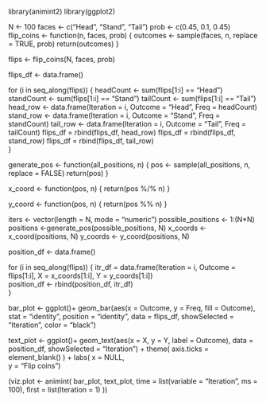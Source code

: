 library(animint2)
library(ggplot2)

N <- 100
faces <- c("Head", "Stand", "Tail")
prob <- c(0.45, 0.1, 0.45)
flip_coins <- function(n, faces, prob) {
  outcomes <- sample(faces, n, replace = TRUE, prob)
  return(outcomes)
}

flips <- flip_coins(N, faces, prob)

flips_df <- data.frame()

for (i in seq_along(flips)) {
    headCount <- sum(flips[1:i] == "Head")
    standCount <- sum(flips[1:i] == "Stand")
    tailCount <- sum(flips[1:i] == "Tail")
    head_row <- data.frame(Iteration = i, Outcome = "Head", Freq = headCount)
    stand_row <- data.frame(Iteration = i, Outcome = "Stand", Freq = standCount)
    tail_row <- data.frame(Iteration = i, Outcome = "Tail", Freq = tailCount)
    flips_df = rbind(flips_df, head_row)
    flips_df = rbind(flips_df, stand_row) 
    flips_df = rbind(flips_df, tail_row)  
}


generate_pos <- function(all_positions, n) {
  pos <- sample(all_positions, n, replace = FALSE)
  return(pos)
}

x_coord <- function(pos, n) {
    return(pos %/% n)
}

y_coord <- function(pos, n) {
    return(pos %% n)
}

iters <- vector(length = N, mode = "numeric")
possible_positions <- 1:(N*N)
positions <-generate_pos(possible_positions, N)
x_coords <- x_coord(positions, N)
y_coords <- y_coord(positions, N) 

position_df <- data.frame()

for (i in seq_along(flips)) {
    itr_df = data.frame(Iteration = i, 
                        Outcome = flips[1:i],
                        X = x_coords[1:i],
                        Y = y_coords[1:i])  
    position_df <- rbind(position_df, itr_df)    
}

bar_plot <- ggplot()+
           geom_bar(aes(x = Outcome, y = Freq, fill = Outcome),
           stat = "identity",
           position = "identity",
           data = flips_df,
           showSelected = "Iteration", 
           color = "black")

text_plot <- ggplot()+
             geom_text(aes(x = X, y = Y, label = Outcome),
             data = position_df,
             showSelected = "Iteration") +
             theme(
             axis.ticks = element_blank()
             )  + 
             labs(
             x = NULL,  
             y = "Flip coins")
            
(viz.plot <- animint(
  bar_plot,
  text_plot,
  time = list(variable = "Iteration", ms = 100),
  first = list(Iteration = 1)
))

